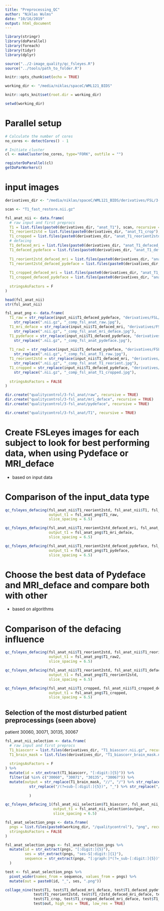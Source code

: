 ```yaml
---
title: "Preprocessing_QC"
author: "Niklas Wulms"
date: "10/16/2019"
output: html_document
---
```

```r
library(stringr)
library(doParallel)
library(foreach)
library(tidyr)
library(dplyr)

source("../2-image_quality/qc_fsleyes.R")
source("../tools/path_to_folder.R")

knitr::opts_chunk$set(echo = TRUE)

working_dir <- "/media/niklas/spaceC/WML121_BIDS"

knitr::opts_knit$set(root.dir = working_dir)

setwd(working_dir)
```

# Parallel setup

```r

# Calculate the number of cores
no_cores <- detectCores() - 1

# Initiate cluster
cl <- makeCluster(no_cores, type="FORK", outfile = "")

registerDoParallel(cl)
getDoParWorkers()
```

# input images

```r

derivatives_dir <- "/media/niklas/spaceC/WML121_BIDS/derivatives/FSL/3-FSL_pipeline/"

scan <- "T1_fast_restore.nii.gz"

fsl_anat_nii <- data.frame(
  # raw input and first preprocs
  T1 = list.files(paste0(derivatives_dir, "anat_T1"), scan, recursive = T, full.names = T),
  T1_reorient2std = list.files(paste0(derivatives_dir, "anat_T1_crop"), scan, recursive = T, full.names = T),
  T1_cropped = list.files(paste0(derivatives_dir, "anat_T1_reorient2std"), scan, recursive = T, full.names = T),
  # defacing
  T1_defaced_mri = list.files(paste0(derivatives_dir, "anat_T1_defaced_mri_deface"), scan, recursive = T, full.names = T),
  T1_defaced_pydeface = list.files(paste0(derivatives_dir, "anat_T1_defaced_pydeface"), scan, recursive = T, full.names = T),
  
  T1_reorient2std_defaced_mri = list.files(paste0(derivatives_dir, "anat_T1_r2std_defaced_mri_deface"), scan, recursive = T, full.names = T),
  T1_reorient2std_defaced_pydeface = list.files(paste0(derivatives_dir, "anat_T1_r2std_defaced_pydeface"), scan, recursive = T, full.names = T),
  
  T1_cropped_defaced_mri = list.files(paste0(derivatives_dir, "anat_T1_cropped_defaced_mri_deface"), scan, recursive = T, full.names = T),
  T1_cropped_defaced_pydeface = list.files(paste0(derivatives_dir, "anat_T1_cropped_defaced_pydeface"), scan, recursive = T, full.names = T),
  
  stringsAsFactors = F
)

head(fsl_anat_nii)
str(fsl_anat_nii)
```

```r
fsl_anat_png <- data.frame(
  T1_raw = str_replace(input_nii$T1_defaced_pydeface, "derivatives/FSL/2-Anonymize/sub-[:digit:]{5}/ses-S[:digit:]{1}/anat", "qualitycontrol/3-fsl_anat/raw") %>% 
    str_replace(".nii.gz", "_comp_fsl_anat_raw.jpg"),
  T1_mri_deface = str_replace(input_nii$T1_defaced_mri, "derivatives/FSL/2-Anonymize/sub-[:digit:]{5}/ses-S[:digit:]{1}/anat", "qualitycontrol/3-fsl_anat/mri_deface") %>% 
    str_replace(".nii.gz", "_comp_fsl_anat_mri_deface.jpg"),
  T1_pydeface = str_replace(input_nii$T1_defaced_pydeface, "derivatives/FSL/2-Anonymize/sub-[:digit:]{5}/ses-S[:digit:]{1}/anat", "qualitycontrol/3-fsl_anat/pydeface") %>% 
    str_replace(".nii.gz", "_comp_fsl_anat_pydeface.jpg"),
  
  T1_raw2 = str_replace(input_nii$T1_defaced_pydeface, "derivatives/FSL/2-Anonymize/sub-[:digit:]{5}/ses-S[:digit:]{1}/anat", "qualitycontrol/3-fsl_anat/T1") %>% 
    str_replace(".nii.gz", "_comp_fsl_anat_T1_raw.jpg"),
  T1_reorient2std = str_replace(input_nii$T1_defaced_mri, "derivatives/FSL/2-Anonymize/sub-[:digit:]{5}/ses-S[:digit:]{1}/anat", "qualitycontrol/3-fsl_anat/T1") %>% 
    str_replace(".nii.gz", "_comp_fsl_anat_T1_reorient.jpg"),
  T1_cropped = str_replace(input_nii$T1_defaced_pydeface, "derivatives/FSL/2-Anonymize/sub-[:digit:]{5}/ses-S[:digit:]{1}/anat", "qualitycontrol/3-fsl_anat/T1") %>% 
    str_replace(".nii.gz", "_comp_fsl_anat_T1_cropped.jpg"),
  
  stringsAsFactors = FALSE
)

dir.create("qualitycontrol/3-fsl_anat/raw", recursive = TRUE)
dir.create("qualitycontrol/3-fsl_anat/mri_deface", recursive = TRUE)
dir.create("qualitycontrol/3-fsl_anat/pydeface", recursive = TRUE)

dir.create("qualitycontrol/3-fsl_anat/T1", recursive = TRUE)


```

# Create FSLeyes images for each subject to look for best performing data, when using Pydeface or MRI_deface
- based on input data

# Comparison of the input_data type
```r
qc_fsleyes_defacing(fsl_anat_nii$T1_reorient2std, fsl_anat_nii$T1, fsl_anat_nii$T1_cropped, 
                    output_t1 = fsl_anat_png$T1_raw,
                    slice_spacing = 6.5)

qc_fsleyes_defacing(fsl_anat_nii$T1_reorient2std_defaced_mri, fsl_anat_nii$T1_defaced_mri, fsl_anat_nii$T1_cropped_defaced_mri, 
                    output_t1 = fsl_anat_png$T1_mri_deface,
                    slice_spacing = 6.5)

qc_fsleyes_defacing(fsl_anat_nii$T1_reorient2std_defaced_pydeface, fsl_anat_nii$T1_pydeface, fsl_anat_nii$T1_cropped_defaced_pydeface, 
                    output_t1 = fsl_anat_png$T1_pydeface,
                    slice_spacing = 6.5)
```

# Choose the best data of Pydeface and MRI_deface and compare both with other
- based on algorithms

# Comparison of the defacing influence

```r
qc_fsleyes_defacing(fsl_anat_nii$T1_reorient2std, fsl_anat_nii$T1_reorient2std_defaced_mri, fsl_anat_nii$T1_reorient2std_defaced_pydeface, 
                    output_t1 = fsl_anat_png$T1_raw2,
                    slice_spacing = 6.5)

qc_fsleyes_defacing(fsl_anat_nii$T1_reorient2std, fsl_anat_nii$T1_defaced_mri, fsl_anat_nii$T1_pydeface, 
                    output_t1 = fsl_anat_png$T1_reorient2std,
                    slice_spacing = 6.5)

qc_fsleyes_defacing(fsl_anat_nii$T1_cropped, fsl_anat_nii$T1_cropped_defaced_mri, fsl_anat_nii$T1_cropped_defaced_pydeface, 
                    output_t1 = fsl_anat_png$T1_cropped,
                    slice_spacing = 6.5)
```

## Selection of the most disturbed patient preprocessings (seen above)

patient 30060, 30071, 30135, 30067

```r
fsl_anat_nii_selection <- data.frame(
  # raw input and first preprocs
  T1_biascorr = list.files(derivatives_dir, "T1_biascorr.nii.gz", recursive = TRUE, full.names = TRUE),
  T1_brain_mask = list.files(derivatives_dir, "T1_biascorr_brain_mask.nii.gz", recursive = TRUE, full.names = TRUE),
  
  stringsAsFactors = F
) %>%
  mutate(id = str_extract(T1_biascorr, "[:digit:]{5}")) %>%
  filter(id %in% c("30060", "30071", "30135", "30067")) %>%
  mutate(output = str_replace(T1_brain_mask, "//", "/") %>% str_replace("derivatives/FSL/3-FSL_pipeline/", "qualitycontrol/3-fsl_anat_selection/") %>%
           str_replace("/(?=sub-[:digit:]{5})", "_") %>% str_replace("/(?=ses-S[:digit:]{1})", "_") %>% str_replace("/anat.anat/", "_") %>% str_replace("nii.gz", "png")
           
           )

```

```r
qc_fsleyes_defacing_1(fsl_anat_nii_selection$T1_biascorr, fsl_anat_nii_selection$T1_brain_mask,
                      output_t1 = fsl_anat_nii_selection$output,
                      slice_spacing = 6.5)
```


```r
fsl_anat_selection_pngs <- data.frame(
  pngs = list.files(paste0(working_dir, "/qualitycontrol"), "png", recursive = TRUE, full.names = TRUE),
  stringsAsFactors = FALSE
)
```

```r
fsl_anat_selection_pngs <- fsl_anat_selection_pngs %>%
  mutate(id = str_extract(pngs, "[:digit:]{5}"),
         ses = str_extract(pngs, "ses-S[:digit:]{1}"),
         sequence = str_extract(pngs, "[:graph:]*(?=_sub-[:digit:]{5})") %>% str_replace(paste0(working_dir, "/qualitycontrol/3-fsl_anat_selection/anat_"), "") %>% as.factor()
  )

test <- fsl_anat_selection_pngs %>%
  pivot_wider(names_from = sequence, values_from = pngs) %>%
  mutate(out = paste0(id, "_", ses, ".png"))
```


```r
collage_nine(test$T1, test$T1_defaced_mri_deface, test$T1_defaced_pydeface,
             test$T1_reorient2std, test$T1_r2std_defaced_mri_deface, test$T1_r2std_defaced_pydeface,
             test$T1_crop, test$T1_cropped_defaced_mri_deface, test$T1_cropped_defaced_pydeface,
             test$out, high_res = TRUE, low_res = TRUE)
```

